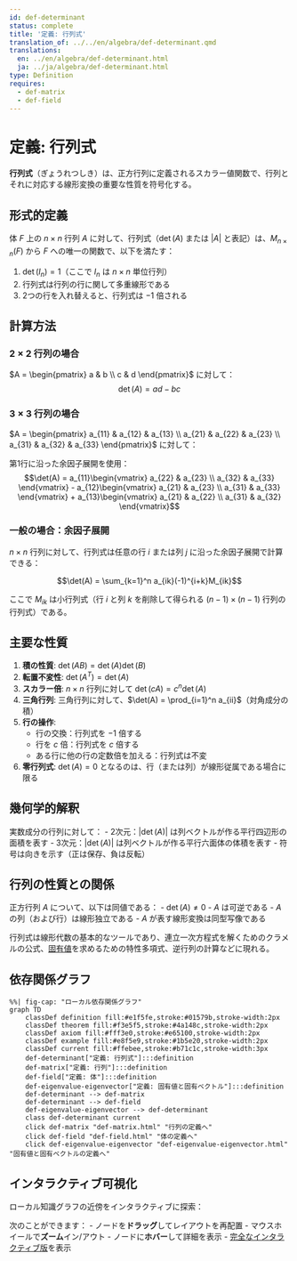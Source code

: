 ```yaml
---
id: def-determinant
status: complete
title: '定義: 行列式'
translation_of: ../../en/algebra/def-determinant.qmd
translations:
  en: ../en/algebra/def-determinant.html
  ja: ../ja/algebra/def-determinant.html
type: Definition
requires:
  - def-matrix
  - def-field
---
```


# 定義: 行列式 {#def-determinant}

**行列式**（ぎょうれつしき）は、正方行列に定義されるスカラー値関数で、行列とそれに対応する線形変換の重要な性質を符号化する。

## 形式的定義

体 $F$ 上の $n \times n$ 行列 $A$ に対して、行列式（$\det(A)$ または $|A|$ と表記）は、$M_{n \times n}(F)$ から $F$ への唯一の関数で、以下を満たす：

1. $\det(I_n) = 1$（ここで $I_n$ は $n \times n$ 単位行列）
2. 行列式は行列の行に関して多重線形である
3. 2つの行を入れ替えると、行列式は $-1$ 倍される

## 計算方法

### $2 \times 2$ 行列の場合

$A = \begin{pmatrix} a & b \\ c & d \end{pmatrix}$ に対して：
$$\det(A) = ad - bc$$

### $3 \times 3$ 行列の場合

$A = \begin{pmatrix} a_{11} & a_{12} & a_{13} \\ a_{21} & a_{22} & a_{23} \\ a_{31} & a_{32} & a_{33} \end{pmatrix}$ に対して：

第1行に沿った余因子展開を使用：
$$\det(A) = a_{11}\begin{vmatrix} a_{22} & a_{23} \\ a_{32} & a_{33} \end{vmatrix} - a_{12}\begin{vmatrix} a_{21} & a_{23} \\ a_{31} & a_{33} \end{vmatrix} + a_{13}\begin{vmatrix} a_{21} & a_{22} \\ a_{31} & a_{32} \end{vmatrix}$$

### 一般の場合：余因子展開

$n \times n$ 行列に対して、行列式は任意の行 $i$ または列 $j$ に沿った余因子展開で計算できる：

$$\det(A) = \sum_{k=1}^n a_{ik}(-1)^{i+k}M_{ik}$$

ここで $M_{ik}$ は小行列式（行 $i$ と列 $k$ を削除して得られる $(n-1) \times (n-1)$ 行列の行列式）である。

## 主要な性質

1. **積の性質**: $\det(AB) = \det(A)\det(B)$
2. **転置不変性**: $\det(A^T) = \det(A)$
3. **スカラー倍**: $n \times n$ 行列に対して $\det(cA) = c^n\det(A)$
4. **三角行列**: 三角行列に対して、$\det(A) = \prod_{i=1}^n a_{ii}$（対角成分の積）
5. **行の操作**:
   - 行の交換：行列式を $-1$ 倍する
   - 行を $c$ 倍：行列式を $c$ 倍する
   - ある行に他の行の定数倍を加える：行列式は不変
6. **零行列式**: $\det(A) = 0$ となるのは、行（または列）が線形従属である場合に限る

## 幾何学的解釈

実数成分の行列に対して：
- 2次元：$|\det(A)|$ は列ベクトルが作る平行四辺形の面積を表す
- 3次元：$|\det(A)|$ は列ベクトルが作る平行六面体の体積を表す
- 符号は向きを示す（正は保存、負は反転）

## 行列の性質との関係

正方行列 $A$ について、以下は同値である：
- $\det(A) \neq 0$
- $A$ は可逆である
- $A$ の列（および行）は線形独立である
- $A$ が表す線形変換は同型写像である

行列式は線形代数の基本的なツールであり、連立一次方程式を解くためのクラメルの公式、[固有値](def-eigenvalue-eigenvector.qmd)を求めるための特性多項式、逆行列の計算などに現れる。

## 依存関係グラフ

```mermaid
%%| fig-cap: "ローカル依存関係グラフ"
graph TD
    classDef definition fill:#e1f5fe,stroke:#01579b,stroke-width:2px
    classDef theorem fill:#f3e5f5,stroke:#4a148c,stroke-width:2px
    classDef axiom fill:#fff3e0,stroke:#e65100,stroke-width:2px
    classDef example fill:#e8f5e9,stroke:#1b5e20,stroke-width:2px
    classDef current fill:#ffebee,stroke:#b71c1c,stroke-width:3px
    def-determinant["定義: 行列式"]:::definition
    def-matrix["定義: 行列"]:::definition
    def-field["定義: 体"]:::definition
    def-eigenvalue-eigenvector["定義: 固有値と固有ベクトル"]:::definition
    def-determinant --> def-matrix
    def-determinant --> def-field
    def-eigenvalue-eigenvector --> def-determinant
    class def-determinant current
    click def-matrix "def-matrix.html" "行列の定義へ"
    click def-field "def-field.html" "体の定義へ"
    click def-eigenvalue-eigenvector "def-eigenvalue-eigenvector.html" "固有値と固有ベクトルの定義へ"
```

## インタラクティブ可視化

ローカル知識グラフの近傍をインタラクティブに探索：

::: {.graph-viz data-id="def-determinant" data-width="700" data-height="500"}
:::

次のことができます：
- ノードを**ドラッグ**してレイアウトを再配置
- マウスホイールで**ズーム**イン/アウト
- ノードに**ホバー**して詳細を表示
- [完全なインタラクティブ版](../../output/interactive/def-determinant.html){target="_blank"}を表示
